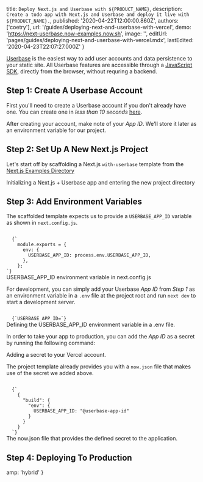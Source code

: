 
  title: `Deploy Next.js and Userbase with ${PRODUCT_NAME}`,
  description: `Create a todo app with Next.js and Userbase and deploy it live with ${PRODUCT_NAME}.`,
  published: '2020-04-22T12:00:00.860Z',
  authors: ['coetry'],
  url: '/guides/deploying-next-and-userbase-with-vercel',
  demo: 'https://next-userbase.now-examples.now.sh',
  image: '',
  editUrl: 'pages/guides/deploying-next-and-userbase-with-vercel.mdx',
  lastEdited: '2020-04-23T22:07:27.000Z'
}

[Userbase](https://userbase.com/) is the easiest way to add user accounts and data persistence to your static site.
All Userbase features are accessible through a [JavaScript SDK](https://userbase.com/docs/sdk/), directly from the browser, without requring a backend.

## Step 1: Create A Userbase Account

First you'll need to create a Userbase account if you don't already have one. You can create one in _less than 10 seconds_ [here](https://v1.userbase.com/#create-admin).

After creating your account, make note of your _App ID_. We'll store it later as an environment variable for our project.

## Step 2: Set Up A New Next.js Project

Let's start off by scaffolding a Next.js `with-userbase` template from the [Next.js Examples Directory](https://github.com/zeit/next.js/tree/canary/examples/with-userbase)

<Snippet dark text="npm init next-app --example with-userbase userbase-todo-app && cd userbase-todo-app" />
<Caption>Initializing a Next.js + Userbase app and entering the new project directory</Caption>

## Step 3: Add Environment Variables

The scaffolded template expects us to provide a `USERBASE_APP_ID` variable as shown in `next.config.js`.

<Code lang="js">
  {`
    module.exports = {
      env: {
        USERBASE_APP_ID: process.env.USERBASE_APP_ID,
      },
    };
`}
</Code>
<Caption><InlineCode>USERBASE_APP_ID</InlineCode> environment variable in next.config.js</Caption>

For development, you can simply add your Userbase _App ID_ from _Step 1_ as an environment variable in a `.env` file at the project root and run `next dev` to start a development server.

<Code lang="bash">
  {`USERBASE_APP_ID=<paste-your-id-here>`}
</Code>
<Caption>Defining the <InlineCode>USERBASE_APP_ID</InlineCode> environment variable in a <InlineCode>.env</InlineCode> file.</Caption>

In order to take your app to production, you can add the _App ID_ as a secret by running the following command:

<Snippet dark text="now secrets add userbase-app-id [paste-your-id-here]" />
<Caption>Adding a secret to your Vercel account.</Caption>

The project template already provides you with a `now.json` file that makes use of the secret we added above.

<Code lang="json">
  {`
    {
      "build": {
        "env": {
          USERBASE_APP_ID: "@userbase-app-id"
        }
      }
    }
  `}
</Code>
<Caption>The <InlineCode>now.json</InlineCode> file that provides the defined secret to the application.</Caption>

## Step 4: Deploying To Production

<DeploySection meta={meta} />


  amp: 'hybrid'
}
